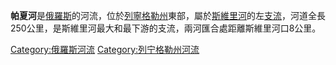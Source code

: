 {{Infobox River | river_name = 帕夏河
  | image_name = PashaRiver.jpg
  | caption = 
  | origin = 
  | mouth = [[斯維里河|斯維里河]]
  | basin_countries = {{flag|Russia}}
  | length = 250公里
  | elevation = 115米
  | discharge = 每秒69立方米
  | watershed =}}

'''帕夏河'''是[[俄羅斯|俄羅斯]]的河流，位於[[列寧格勒州|列寧格勒州]]東部，屬於[[斯維里河|斯維里河]]的左[[支流|支流]]，河道全長250公里，是斯維里河最大和最下游的支流，兩河匯合處距離斯維里河口8公里。

{{coord|60|28|48|N|32|55|12|E|source:ruwiki_region:RU_type:waterbody|format=dms|display=title}}
{{俄羅斯地理小作品}}

[[Category:俄羅斯河流|Category:俄羅斯河流]]
[[Category:列宁格勒州河流|Category:列宁格勒州河流]]